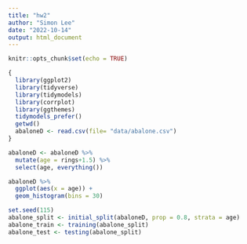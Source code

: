 ```yaml
---
title: "hw2"
author: "Simon Lee"
date: "2022-10-14"
output: html_document
---
```


```r
knitr::opts_chunk$set(echo = TRUE)
```

```r
{
  library(ggplot2)
  library(tidyverse)
  library(tidymodels)
  library(corrplot)
  library(ggthemes)
  tidymodels_prefer()
  getwd()
  abaloneD <- read.csv(file= "data/abalone.csv")
}
```

```r
abaloneD <- abaloneD %>% 
  mutate(age = rings+1.5) %>% 
  select(age, everything())

abaloneD %>% 
  ggplot(aes(x = age)) +
  geom_histogram(bins = 30)
```


```r
set.seed(115)
abalone_split <- initial_split(abaloneD, prop = 0.8, strata = age)
abalone_train <- training(abalone_split)
abalone_test <- testing(abalone_split)
```


